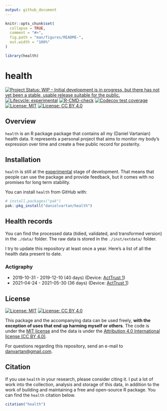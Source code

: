 ```yaml
---
output: github_document
---
```


<!-- README.md is generated from README.Rmd. Please edit that file -->

```r
knitr::opts_chunk$set(
  collapse = TRUE,
  comment = "#>",
  fig.path = "man/figures/README-",
  out.width = "100%"
)

library(health)
```

# health

<!-- badges: start -->
[![Project Status: WIP – Initial development is in progress, but there has not yet been a stable, usable release suitable for the public.](https://www.repostatus.org/badges/latest/wip.svg)](https://www.repostatus.org/#wip)
[![Lifecycle: experimental](https://img.shields.io/badge/lifecycle-experimental-orange.svg)](https://lifecycle.r-lib.org/articles/stages.html#experimental)
[![R-CMD-check](https://github.com/danielvartan/health/workflows/R-CMD-check/badge.svg)](https://github.com/danielvartan/health/actions)
[![Codecov test coverage](https://codecov.io/gh/danielvartan/health/branch/main/graph/badge.svg)](https://codecov.io/gh/danielvartan/health?branch=main)
[![License: MIT](https://img.shields.io/badge/license-MIT-green)](https://choosealicense.com/licenses/mit/)
[![License: CC BY 4.0](https://img.shields.io/badge/License-CC%20BY%204.0-lightgrey.svg)](https://creativecommons.org/licenses/by/4.0/)
<!-- badges: end -->

## Overview

`health` is an R package package that contains all my (Daniel Vartanian) health data. It represents a personal project that aims to monitor my body's expression over time and create a free public record for posterity.

## Installation

`health` is still at the [experimental](https://lifecycle.r-lib.org/articles/stages.html#experimental) stage of development. That means that people can use the package and provide feedback, but it comes with no promises for long term stability.

You can install `health` from GitHub with:

``` r
# install.packages("pak")
pak::pkg_install("danielvartan/health")
```

## Health records

You can find the processed data (tidied, validated, and transformed version) in the `./data/` folder. The raw data is stored in the `./inst/extdata/` folder.

I try to update this repository at least once a year. Here's a list of all the health data present to date.

### Actigraphy

* 2019-10-31 - 2019-12-10 (40 days) (Device: [ActTrust 1](https://www.condorinst.com.br/acttrust/))
* 2021-04-24 - 2021-05-30 (36 days) (Device: [ActTrust 1](https://www.condorinst.com.br/acttrust/))

## License

[![License: MIT](https://img.shields.io/badge/license-MIT-green)](https://opensource.org/licenses/MIT)
[![License: CC BY 4.0](https://img.shields.io/badge/License-CC%20BY%204.0-lightgrey.svg)](https://creativecommons.org/licenses/by/4.0/)

This package and the accompanying data can be used freely, __with the exception of uses that end up harming myself or others__. The code is under the [MIT license](https://opensource.org/licenses/mit/) and the data is under the [Attribution 4.0 International license (CC BY 4.0)](https://creativecommons.org/licenses/by/4.0/).

For questions regarding this repository, send an e-mail to [danvartan@gmail.com](mailto:danvartan@gmail.com).

## Citation

If you use `health` in your research, please consider citing it. I put a lot of work into the collection, analysis and storage of this data, in addition to the work of building and maintaining a free and open-source R package. You can find the `health` citation below.

```r
citation("health")
```
